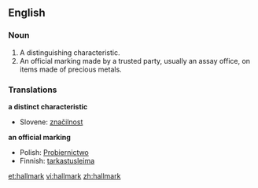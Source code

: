 ==English==

===Noun===
{{wikipedia}}
{{en-noun}}

# A distinguishing characteristic.
# An official marking made by a trusted party, usually an assay office, on items made of precious metals.

===Translations===
'''a distinct characteristic'''
*Slovene: [[značilnost]]

'''an official marking'''
*Polish: [[Probiernictwo]]
*Finnish: [[tarkastusleima]]

[[et:hallmark]]
[[vi:hallmark]]
[[zh:hallmark]]